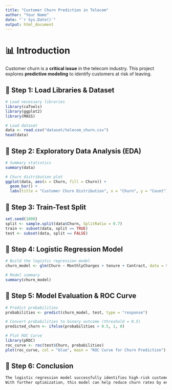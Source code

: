 ```yaml
---
title: "Customer Churn Prediction in Telecom"
author: "Your Name"
date: "`r Sys.Date()`"
output: html_document
---
```


# 📊 Introduction
Customer churn is a **critical issue** in the telecom industry. This project explores **predictive modeling** to identify customers at risk of leaving.

## 🔹 Step 1: Load Libraries & Dataset
```r
# Load necessary libraries
library(caTools)
library(ggplot2)
library(MASS)

# Load dataset 
data <- read.csv("dataset/telecom_churn.csv")
head(data)

```

## 🔹 Step 2: Exploratory Data Analysis (EDA)

```r

# Summary statistics
summary(data)

# Churn distribution plot
ggplot(data, aes(x = Churn, fill = Churn)) +
  geom_bar() +
  labs(title = "Customer Churn Distribution", x = "Churn", y = "Count")
```

## 🔹 Step 3: Train-Test Split

```r

set.seed(1000)
split <- sample.split(data$Churn, SplitRatio = 0.7)
train <- subset(data, split == TRUE)
test <- subset(data, split == FALSE)

```

## 🔹 Step 4: Logistic Regression Model

```r
# Build the logistic regression model
churn_model <- glm(Churn ~ MonthlyCharges + tenure + Contract, data = train, family = "binomial")

# Model summary
summary(churn_model)
```

## 🔹 Step 5: Model Evaluation & ROC Curve

```r

# Predict probabilities
probabilities <- predict(churn_model, test, type = "response")

# Convert probabilities to binary outcome (threshold = 0.5)
predicted_churn <- ifelse(probabilities > 0.5, 1, 0)

# Plot ROC Curve
library(pROC)
roc_curve <- roc(test$Churn, probabilities)
plot(roc_curve, col = "blue", main = "ROC Curve for Churn Prediction")

```

## 🔹 Step 6: Conclusion

```r
The logistic regression model successfully identifies high-risk customers with an accuracy of r round(roc_curve$auc, 3).
With further optimization, this model can help reduce churn rates by enabling targeted customer retention strategies.
```


